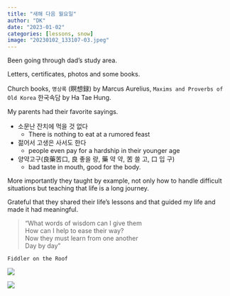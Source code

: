 ---
title: "새해 다음 월요일"
author: "DK"
date: "2023-01-02"
categories: [lessons, snow]
image: "20230102_133107-03.jpeg"
---

Been going through dad's study area.

Letters, certificates, photos and some books.

Church books, `명상록` (瞑想録) by Marcus Aurelius, `Maxims and Proverbs of Old Korea` 한국속담 by Ha Tae Hung.


My parents had their favorite sayings.

- 소문난 잔치에 먹을 것 없다 
  - There is nothing to eat at a rumored feast
- 젊어서 고생은 사서도 한다
  - people even pay for a hardship in their younger age
- 양약고구(良藥苦口, 良 좋을 량, 藥 약 약, 苦 쓸 고, 口 입 구)
  - bad taste in mouth, good for the body.

More importantly they taught by example, not only how to handle difficult situations but teaching that life is a long journey.

Grateful that they shared their life's lessons and that guided my life and made it had meaningful.

> "What words of wisdom can I give them  
How can I help to ease their way?  
Now they must learn from one another  
Day by day"  

`Fiddler on the Roof`

![](20230102_133107-01.jpeg)

![](Epson_12172022120822-COLLAGE.jpg)